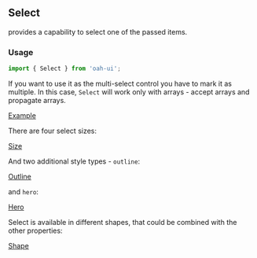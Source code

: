 ## Select

provides a capability to select one of the passed items.

### Usage

```js
import { Select } from 'oah-ui';
```

If you want to use it as the multi-select control you have to mark it as multiple. In this case, `Select` will work only with arrays - accept arrays and propagate arrays.

[Example](demo://Example.tsx)

There are four select sizes:

[Size](demo://Size.tsx)

And two additional style types - `outline`:

[Outline](demo://Outline.tsx)

and `hero`:

[Hero](demo://Hero.tsx)

Select is available in different shapes, that could be combined with the other properties:

[Shape](demo://Shape.tsx)
